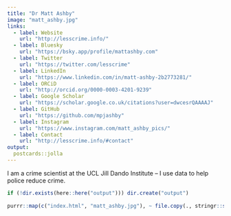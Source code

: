 ```yaml
---
title: "Dr Matt Ashby"
image: "matt_ashby.jpg"
links:
  - label: Website
    url: "http://lesscrime.info/"
  - label: Bluesky
    url: "https://bsky.app/profile/mattashby.com"
  - label: Twitter
    url: "https://twitter.com/lesscrime"
  - label: LinkedIn
    url: "https://www.linkedin.com/in/matt-ashby-2b2773281/"
  - label: ORCiD
    url: "http://orcid.org/0000-0003-4201-9239"
  - label: Google Scholar
    url: "https://scholar.google.co.uk/citations?user=dwcesrQAAAAJ"
  - label: GitHub
    url: "https://github.com/mpjashby"
  - label: Instagram
    url: "https://www.instagram.com/matt_ashby_pics/"
  - label: Contact
    url: "http://lesscrime.info/#contact"
output:
  postcards::jolla
---
```

 
I am a crime scientist at the UCL Jill Dando Institute -- I use data to help police reduce crime.

```r
if (!dir.exists(here::here("output"))) dir.create("output")
  
purrr::map(c("index.html", "matt_ashby.jpg"), ~ file.copy(., stringr::str_glue("output/{.}")))
```
